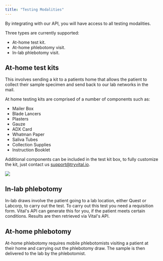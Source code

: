 ```yaml
---
title: "Testing Modalities"
---
```


By integrating with our API, you will have access to all testing modalities.

Three types are currently supported:

- At-home test kit.
- At-home phlebotomy visit.
- In-lab phlebotomy visit.

## At-home test kits

This involves sending a kit to a patients home that allows the patient to collect their
sample specimen and send back to our lab networks in the mail.

At home testing kits are comprised of a number of components such as:

 <div className="flex flex-row">
  <div>

- Mailer Box
- Blade Lancers
- Plasters
- Gauze
- ADX Card
- Whatman Paper
- Saliva Tubes
- Collection Supplies
- Instruction Booklet

Additional components can be included in the test kit box, to fully customize the kit, just contact us support@tryvital.io.

  </div>
  <img src="/img/wyndly.png" className="w-1/2 h-1/2" />
</div>

## In-lab phlebotomy

In-lab draws involve the patient going to a lab location, either Quest or Labcorp, to carry out the test.
To carry out this test you need a requisition form. Vital's API can generate this for you, if the patient meets certain conditions. Results are then retrieved via Vital's API.

## At-home phlebotomy

At-home phlebotomy requires mobile phlebotomists visiting a patient at their home and carrying out the phlebotomy draw. The sample is then delivered to the lab by the phlebotomist.
